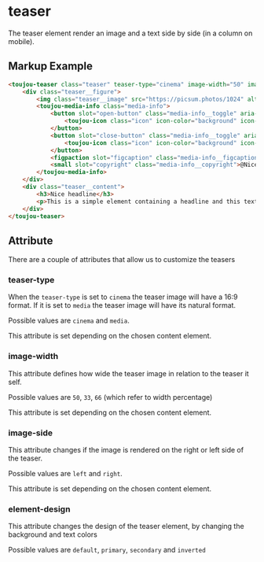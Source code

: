 # teaser

The teaser element render an image and a text side by side (in a column on mobile).

## Markup Example
```html
<toujou-teaser class="teaser" teaser-type="cinema" image-width="50" image-side="left" element-design="primary">
    <div class="teaser__figure">
        <img class="teaser__image" src="https://picsum.photos/1024" alt="nice image" />
        <toujou-media-info class="media-info">
            <button slot="open-button" class="media-info__toggle" aria-label="Toggle the image caption and / or copyright">
                <toujou-icon class="icon" icon-color="background" icon-name="info" icon-size="ms"></toujou-icon>
            </button>
            <button slot="close-button" class="media-info__toggle" aria-label="Toggle the image caption and / or copyright">
                <toujou-icon class="icon" icon-color="background" icon-name="close" icon-size="ms"></toujou-icon>
            </button>
            <figpaction slot="figcaption" class="media-info__figcaption">This is a beautiful description</figpaction>
            <small slot="copyright" class="media-info__copyright">@Nice photographer</small>
        </toujou-media-info>
    </div>
    <div class="teaser__content">
        <h3>Nice headline</h3>
        <p>This is a simple element containing a headline and this text. There are no restrictions for the amount of content. So feel free to add as much information as long as it helps your story or your customer.</p>
    </div>
</toujou-teaser>
```

## Attribute
There are a couple of attributes that allow us to customize the teasers

### teaser-type
When the `teaser-type` is set to `cinema` the teaser image will have a 16:9 format. If it is set to `media` the teaser image will have its natural format.

Possible values are `cinema` and `media`.

This attribute is set depending on the chosen content element.

### image-width
This attribute defines how wide the teaser image in relation to the teaser it self.

Possible values are `50`, `33`, `66` (which refer to width percentage)

This attribute is set depending on the chosen content element.

### image-side
This attribute changes if the image is rendered on the right or left side of the teaser.

Possible values are `left` and `right`.

This attribute is set depending on the chosen content element.

### element-design
This attribute changes the design of the teaser element, by changing the background and text colors

Possible values are `default`, `primary`, `secondary` and  `inverted`
